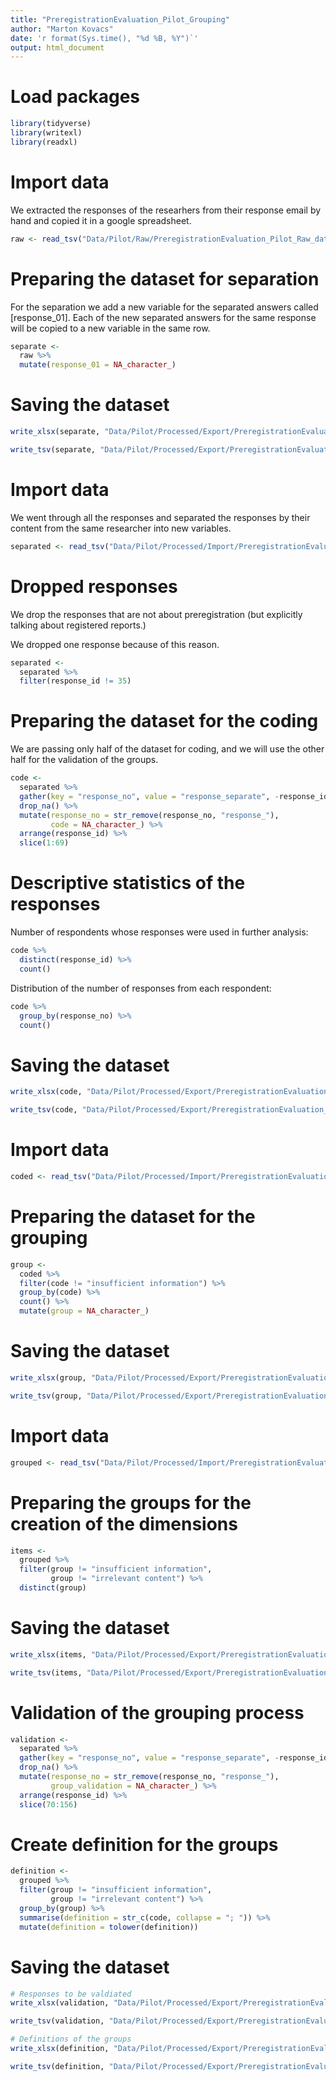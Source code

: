```yaml
---
title: "PreregistrationEvaluation_Pilot_Grouping"
author: "Marton Kovacs"
date: 'r format(Sys.time(), "%d %B, %Y")`'
output: html_document
---
```


# Load packages

```r
library(tidyverse)
library(writexl)
library(readxl)
```

# Import data

We extracted the responses of the researhers from their response email by hand and copied it in a google spreadsheet.

```r
raw <- read_tsv("Data/Pilot/Raw/PreregistrationEvaluation_Pilot_Raw_data.tsv")
```

# Preparing the dataset for separation

For the separation we add a new variable for the separated answers called [response_01]. Each of the new separated answers for the same response will be copied to a new variable in the same row.

```r
separate <- 
  raw %>% 
  mutate(response_01 = NA_character_)
```

# Saving the dataset

```r
write_xlsx(separate, "Data/Pilot/Processed/Export/PreregistrationEvaluation_Pilot_Separating_data.xlsx")

write_tsv(separate, "Data/Pilot/Processed/Export/PreregistrationEvaluation_Pilot_Separating_data.tsv")
```

# Import data

We went through all the responses and separated the responses by their content from the same researcher into new variables.

```r
separated <- read_tsv("Data/Pilot/Processed/Import/PreregistrationEvaluation_Pilot_Separated_data.tsv")
```

# Dropped responses

We drop the responses that are not about preregistration (but explicitly talking about registered reports.)

We dropped one response because of this reason.

```r
separated <-
  separated %>% 
  filter(response_id != 35)
```

# Preparing the dataset for the coding

We are passing only half of the dataset for coding, and we will use the other half for the validation of the groups.

```r
code <-
  separated %>% 
  gather(key = "response_no", value = "response_separate", -response_id, -response_raw) %>% 
  drop_na() %>% 
  mutate(response_no = str_remove(response_no, "response_"),
         code = NA_character_) %>% 
  arrange(response_id) %>% 
  slice(1:69)
```

# Descriptive statistics of the responses

Number of respondents whose responses were used in further analysis:

```r
code %>% 
  distinct(response_id) %>% 
  count()
```

Distribution of the number of responses from each respondent:

```r
code %>% 
  group_by(response_no) %>% 
  count()
```

# Saving the dataset

```r
write_xlsx(code, "Data/Pilot/Processed/Export/PreregistrationEvaluation_Pilot_Coding_data.xlsx")

write_tsv(code, "Data/Pilot/Processed/Export/PreregistrationEvaluation_Pilot_Coding_data.tsv")
```

# Import data

```r
coded <- read_tsv("Data/Pilot/Processed/Import/PreregistrationEvaluation_Pilot_Coded_data.tsv")
```

# Preparing the dataset for the grouping

```r
group <-
  coded %>% 
  filter(code != "insufficient information") %>% 
  group_by(code) %>% 
  count() %>% 
  mutate(group = NA_character_)
```

# Saving the dataset

```r
write_xlsx(group, "Data/Pilot/Processed/Export/PreregistrationEvaluation_Pilot_Grouping_data.xlsx")

write_tsv(group, "Data/Pilot/Processed/Export/PreregistrationEvaluation_Pilot_Grouping_data.tsv")
```

# Import data

```r
grouped <- read_tsv("Data/Pilot/Processed/Import/PreregistrationEvaluation_Pilot_Grouped_data.tsv")
```

# Preparing the groups for the creation of the dimensions

```r
items <-
  grouped %>% 
  filter(group != "insufficient information",
         group != "irrelevant content") %>% 
  distinct(group)
```

# Saving the dataset

```r
write_xlsx(items, "Data/Pilot/Processed/Export/PreregistrationEvaluation_Pilot_ItemCreation_data.xlsx")

write_tsv(items, "Data/Pilot/Processed/Export/PreregistrationEvaluation_Pilot_ItemCreation_data.tsv")
```

# Validation of the grouping process

```r
validation <-
  separated %>% 
  gather(key = "response_no", value = "response_separate", -response_id, -response_raw) %>% 
  drop_na() %>% 
  mutate(response_no = str_remove(response_no, "response_"),
         group_validation = NA_character_) %>% 
  arrange(response_id) %>% 
  slice(70:156)
```

# Create definition for the groups

```r
definition <-
  grouped %>% 
  filter(group != "insufficient information",
         group != "irrelevant content") %>% 
  group_by(group) %>% 
  summarise(definition = str_c(code, collapse = "; ")) %>% 
  mutate(definition = tolower(definition))
```

# Saving the dataset

```r
# Responses to be valdiated
write_xlsx(validation, "Data/Pilot/Processed/Export/PreregistrationEvaluation_Pilot_Validation_data.xlsx")

write_tsv(validation, "Data/Pilot/Processed/Export/PreregistrationEvaluation_Pilot_Validation_data.tsv")

# Definitions of the groups
write_xlsx(definition, "Data/Pilot/Processed/Export/PreregistrationEvaluation_Pilot_Definition_data.xlsx")

write_tsv(definition, "Data/Pilot/Processed/Export/PreregistrationEvaluation_Pilot_Definition_data.tsv")
```